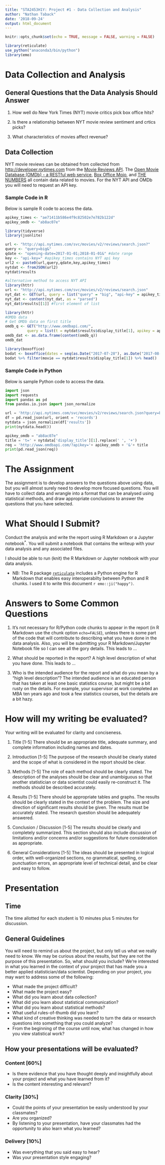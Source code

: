 ```yaml
---
title: "STA2453H1Y: Project #1 - Data Collection and Analysis"
author: "Nathan Taback"
date: '2018-09-24'
output: html_document
---
```


```r
knitr::opts_chunk$set(echo = TRUE, message = FALSE, warning = FALSE)

library(reticulate)
use_python("anaconda3/bin/python")
library(emo)
```

# Data Collection and Analysis

## General Questions that the Data Analysis Should Answer

1. How well do New York Times (NYT) movie critics pick box office hits?

2. Is there a relationship between NYT movie review sentiment and crtics picks?   

3. What characteristics of movies affect revenue?  

## Data Collection

NYT movie reviews can be obtained from collected from <http://developer.nytimes.com> from the [Movie Reviews API](http://developer.nytimes.com/movie_reviews_v2.json#/README).  The [Open Movie Database (OMDb) - a RESTful web service](http://www.omdbapi.com), [Box Office Mojo](https://www.boxofficemojo.com), and [THE NUMBERS](https://www.the-numbers.com) all contain data related to movies. For the NYT API and OMDb you will need to request an API key. 

### Sample Code in R

Below is sample R code to access the data. 

```r
apikey_times <- "ae71411b586e4f9c82502e7e782b122d"
apikey_omdb <- "ab8ac07e"
```


```r
library(tidyverse)
library(jsonlite)

url <- "http://api.nytimes.com/svc/movies/v2/reviews/search.json?"
query <- "query=big&"
qdate <- "opening-date=2017-01-01;2018-01-01&" #date range
key <- "api-key=" #apikey_times contains NYT api key
url2 <- paste0(url,query,qdate,key,apikey_times) 
nytdat <- fromJSON(url2)
nytdat$results
```

```r
#alternative method to access NYT API
library(httr)
url <- "http://api.nytimes.com/svc/movies/v2/reviews/search.json"
nyt_dat <- GET(url, query = list("query" = "big", "api-key" = apikey_times))
nyt_dat <- content(nyt_dat, as = "parsed")
nyt_dat$results[[1]] #first element of list
```



```r
library(httr)
#OMDb data
# Get OMDb data on first title
omdb_q <- GET("http://www.omdbapi.com/", 
          query = list(t = nytdat$results$display_title[1], apikey = apikey_omdb))
omdb_dat <- as.data.frame(content(omdb_q))
omdb_dat
```



```r
library(boxoffice)
bodat <- boxoffice(dates = seq(as.Date("2017-07-28"), as.Date("2017-08-30"), "day"), site = "numbers")
bodat %>% filter(movie == nytdat$results$display_title[1]) %>% head()
```

### Sample Code in Python

Below is sample Python code to access the data.


```python
import json
import requests
import pandas as pd
from pandas.io.json import json_normalize

url = 'http://api.nytimes.com/svc/movies/v2/reviews/search.json?query=big&opening-date=1930-01-01;2000-01-01&api-key=ae71411b586e4f9c82502e7e782b122d'
df = pd.read_json(url, orient = 'records')
nytdata = json_normalize(df['results'])
print(nytdata.head())

apikey_omdb = "ab8ac07e"
title = 't=' + nytdata['display_title'][1].replace(' ', '+')
req = 'http://www.omdbapi.com/?apikey='+ apikey_omdb + '&'+ title
print(pd.read_json(req))
```

# The Assignment

The assignment is to develop answers to the questions above using data, but you will almost surely need to develop more focused questions. You will have to collect data and wrangle into a format that can be analysed using statistical methods, and draw appropriate conclusions to answer the questions that you have selected.  

# What Should I Submit?

Conduct the analysis and write the report using R Markdown or a Jupyter notebook^\*^.  You will submit a notebook that contains the writeup with your data analysis and any associated files. 

I should be able to run (knit) the R Markdown or Jupyter notebook with your data analysis.

* NB: The R package [`reticulate`](https://rstudio.github.io/reticulate/articles/r_markdown.html) includes a Python engine for R Markdown that enables easy interoperabilty between Python and R chunks. I used it to write this document `r emo::ji("happy")`.

# Answers to Some Common Questions

1. It's not necessary for R/Python code chunks to appear in the report (in R Markdown use the chunk option `echo=FALSE`), unless there is some part of the code that will contribute to describing what you have done in the data analysis. Also, you will be submitting your R Markdown/Jupyter Notebook file so I can see all the gory details. This leads to ...

2. What should be reported in the report?  A high level description of what you have done.  This leads to …

3. Who is the intended audience for the report and what do you mean by a “high level description”?  The intended audience is an educated person that has taken at least one basic statistics course, but might be a bit rusty on the details.  For example, your supervisor at work completed an MBA ten years ago and took a few statistics courses, but the details are a bit hazy.


# How will my writing be evaluated?

Your writing will be evaluated for clarity and conciseness. 

1. Title [1-5]
There should be an appropriate title, adequate summary, and complete information including names and dates.

2. Introduction [1-5]
The purpose of the research should be clearly stated and the scope of what is considered in the report should be clear.

3. Methods [1-5]
The role of each method should be clearly stated. The description of the analyses should be clear and unambiguous so that another statistician or data scientist could easily re-construct it. The methods should be described accurately.

4. Results [1-5]
There should be appropriate tables and graphs. The results should be clearly stated in the context of the problem. The size and direction of significant results should be given. The results must be accurately stated. The research question should be adequately answered.

5. Conclusion / Discussion [1-5]
The results should be clearly and completely summarized. This section should also include discussion of limitations and/or concerns and/or suggestions for future consideration as appropriate.

6. General Considerations [1-5]
The ideas should be presented in logical order, with well-organized sections, no grammatical, spelling, or punctuation errors, an appropriate level of technical detail, and be clear and easy to follow.

# Presentation

## Time 

The time allotted for each student is 10 minutes plus 5 minutes for discussion. 

## General Guidelines

You will need to remind us about the project, but only tell us what we really need to know. We may be curious about the results, but they are not the purpose of this presentation. So, what should you include? We’re interested in what you learned in the context of your project that has made you a better applied statistician/data scientist. Depending on your project, you may want to address some of the following: 

- What made the project difficult? 
- What made the project easy? 
- What did you learn about data collection? 
- What did you learn about statistical communication? 
- What did you learn about statistical methods? 
- What useful rules-of-thumb did you learn? 
- What kind of creative thinking was needed to turn the data or research questions into something that you could analyze? 
- From the beginning of the course until now, what has changed in how you view statistical work? 

## How your presentations will be evaluated?

### Content [60%] 
- Is there evidence that you have thought deeply and insightfully about your project and what you have learned from it? 
- Is the content interesting and relevant? 

### Clarity [30%]
- Could the points of your presentation be easily understood by your classmates? 
- Are you organized? 
- By listening to your presentation, have your classmates had the opportunity to also learn what you learned? 

### Delivery [10%]
- Was everything that you said easy to hear? 
- Was your presentation style engaging?